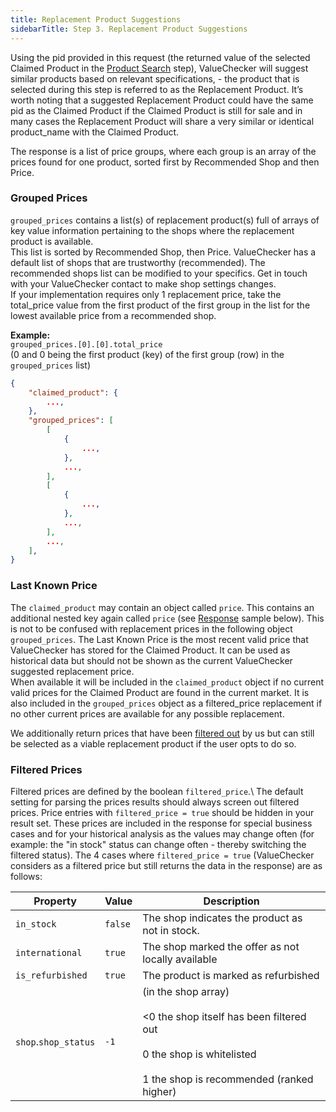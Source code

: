 ```yaml
---
title: Replacement Product Suggestions
sidebarTitle: Step 3. Replacement Product Suggestions
---
```



Using the pid provided in this request (the returned value of the
selected Claimed Product in the [Product Search](/api-reference/product-search)
step), ValueChecker will suggest similar products based on relevant
specifications, - the product that is selected during this step is
referred to as the Replacement Product. It’s worth noting that a
suggested Replacement Product could have the same pid as the Claimed 
Product if the Claimed Product is still for sale and in many cases the
Replacement Product will share a very similar or identical product_name
with the Claimed Product. 

The response is a list of price groups, where each group is an array of
the prices found for one product, sorted first by Recommended Shop and
then Price. 

### Grouped Prices
`grouped_prices` contains a list(s) of replacement product(s) full of
arrays of key value information pertaining to the shops where the
replacement product is available.\
This list is sorted by Recommended Shop, then Price. 
ValueChecker has a default list of shops that are trustworthy
(recommended). The recommended shops list can be modified to your
specifics. Get in touch with your ValueChecker contact to make shop
settings changes.\
If your implementation requires only 1 replacement price, take the
total_price value from the first product of the first group in the list
for the lowest available price from a recommended shop.

**Example:**\
`grouped_prices.[0].[0].total_price`\
(0 and 0 being the first product (key) of the first group (row) in the
`grouped_prices` list) 

```json response structure
{
    "claimed_product": {
        ...,
    },
    "grouped_prices": [
        [
            {
                ...,
            },
            ...,
        ],
        [
            {
                ...,
            },
            ...,
        ],
        ...,
    ],
}
```

### Last Known Price
The `claimed_product` may contain an object called `price`. This
contains an additional nested key again called `price` (see [Response](/api-reference/default/prices)
sample below). This is not to be confused with replacement prices in the
following object `grouped_prices`. The Last Known Price is the most
recent valid price that ValueChecker has stored for the Claimed Product.
It can be used as historical data but should not be shown as the current
ValueChecker suggested replacement price.\
When available it will be included in the `claimed_product` object if no
current valid prices for the Claimed Product are found in the current
market. It is also included in the `grouped_prices` object as a
filtered_price replacement if no other current prices are available for
any possible replacement.

We additionally return prices that have been [filtered out](/api-reference/replacement-product-suggestions#filtered-prices)
by us but can still be selected as a viable replacement product if the
user opts to do so.

### Filtered Prices
Filtered prices are defined by the boolean `filtered_price`.\ 
The default setting for parsing the prices results should always screen
out filtered prices. Price entries with `filtered_price = true` should
be hidden in your result set. These prices are included in the response
for special business cases and for your historical analysis as the
values may change often (for example: the "in stock" status can change
often - thereby switching the filtered status).
The 4 cases where `filtered_price = true` (ValueChecker considers as a
filtered price but still returns the data in the response) are as
follows:

| Property | Value | Description |
| --- | --- | --- |
| `in_stock`	| `false` | The shop indicates the product as not in stock. |
| `international` | `true` | The shop marked the offer as not locally available |
| `is_refurbished` | `true` | The product is marked as refurbished |
| `shop`.`shop_status` | `-1` | (in the shop array) <br></br> \<0 the shop itself has been filtered out <br></br> 0 the shop is whitelisted <br></br> 1 the shop is recommended (ranked higher) |

<EndpointButton title="RP: Replacement Products Endpoint" href="/api-reference/default/prices" />

